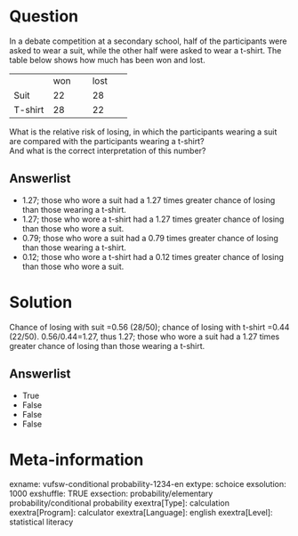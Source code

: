 Question
========
In a debate competition at a secondary school, half of the participants
were asked to wear a suit, while the other half were asked to wear a
t-shirt. The table below shows how much has been won and lost.  
  

<table>
<colgroup>
<col style="width: 33%" />
<col style="width: 33%" />
<col style="width: 33%" />
</colgroup>
<tbody>
<tr class="odd">
<td><br />
</td>
<td>won</td>
<td>lost</td>
</tr>
<tr class="even">
<td>Suit</td>
<td>22</td>
<td>28</td>
</tr>
<tr class="odd">
<td>T-shirt</td>
<td>28</td>
<td>22</td>
</tr>
</tbody>
</table>

  
What is the relative risk of losing, in which the participants wearing a
suit are compared with the participants wearing a t-shirt?  
And what is the correct interpretation of this number?

Answerlist
----------
* 1.27; those who wore a suit had a 1.27 times greater chance of losing
  than those wearing a t-shirt.
* 1.27; those who wore a t-shirt had a 1.27 times greater chance of losing
  than those who wore a suit.
* 0.79; those who wore a suit had a 0.79 times greater chance of losing
  than those wearing a t-shirt.
* 0.12; those who wore a t-shirt had a 0.12 times greater chance of losing
  than those who wore a suit.

Solution
========





Chance of losing with suit =0.56 (28/50); chance of losing with t-shirt
=0.44 (22/50). 0.56/0.44=1.27, thus 1.27; those who wore a suit had a
1.27 times greater chance of losing than those wearing a t-shirt.

Answerlist
----------
* True
* False
* False
* False

Meta-information
================
exname: vufsw-conditional probability-1234-en
extype: schoice
exsolution: 1000
exshuffle: TRUE
exsection: probability/elementary probability/conditional probability
exextra[Type]: calculation
exextra[Program]: calculator
exextra[Language]: english
exextra[Level]: statistical literacy

